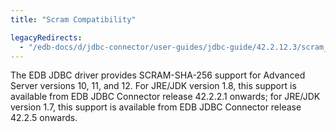 ```yaml
---
title: "Scram Compatibility"

legacyRedirects:
  - "/edb-docs/d/jdbc-connector/user-guides/jdbc-guide/42.2.12.3/scram_compatibility.html"
---
```


<div id="scram_compatibility" class="registered_link"></div>

The EDB JDBC driver provides SCRAM-SHA-256 support for Advanced Server versions 10, 11, and 12. For JRE/JDK version 1.8, this support is available from EDB JDBC Connector release 42.2.2.1 onwards; for JRE/JDK version 1.7, this support is available from EDB JDBC Connector release 42.2.5 onwards.
